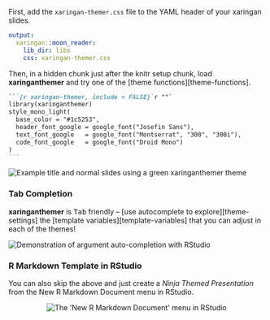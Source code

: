 <!-- Set link to theme-settings, template-variables, theme functions -->

First, add the `xaringan-themer.css` file to the YAML header of your xaringan slides.

```yaml
output:
  xaringan::moon_reader:
    lib_dir: libs
    css: xaringan-themer.css
```

Then, in a hidden chunk just after the knitr setup chunk, load **xaringanthemer** and try one of the [theme functions][theme-functions].

````markdown
```{r xaringan-themer, include = FALSE}`r ""`
library(xaringanthemer)
style_mono_light(
  base_color = "#1c5253",
  header_font_google = google_font("Josefin Sans"),
  text_font_google   = google_font("Montserrat", "300", "300i"),
  code_font_google   = google_font("Droid Mono")
)
```
````

<img src="https://raw.githubusercontent.com/gadenbuie/xaringanthemer/assets/example_mono_light_1c5253.png" alt="Example title and normal slides using a green xaringanthemer theme" />

### Tab Completion

**xaringanthemer** is <kbd>Tab</kbd> friendly -- [use autocomplete to explore][theme-settings] the [template variables][template-variables] that you can adjust in each of the themes!


<img src="https://raw.githubusercontent.com/gadenbuie/xaringanthemer/assets/example-rstudio-completion.gif" alt="Demonstration of argument auto-completion with RStudio" />

### R Markdown Template in RStudio

You can also skip the above and just create a *Ninja Themed Presentation* from the New R Markdown Document menu in RStudio.

<center>
<img src="https://raw.githubusercontent.com/gadenbuie/xaringanthemer/assets/rmarkdown-template-screenshot.png" alt="The 'New R Markdown Document' menu in RStudio" />
</center>
